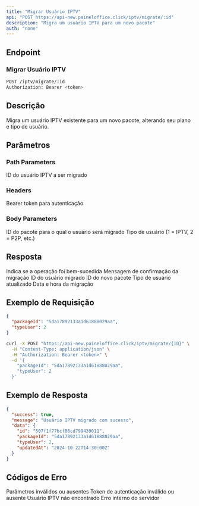 ```yaml
---
title: "Migrar Usuário IPTV"
api: "POST https://api-new.paineloffice.click/iptv/migrate/:id"
description: "Migra um usuário IPTV para um novo pacote"
auth: "none"
---
```


## Endpoint

### Migrar Usuário IPTV

<CodeGroup>

```bash Requisição
POST /iptv/migrate/:id
Authorization: Bearer <token>
```

</CodeGroup>

## Descrição

Migra um usuário IPTV existente para um novo pacote, alterando seu plano e tipo de usuário.

## Parâmetros

### Path Parameters

<ParamField path="id" type="string" required>
  ID do usuário IPTV a ser migrado
</ParamField>

### Headers

<ParamField header="Authorization" type="string" required>
  Bearer token para autenticação
</ParamField>

### Body Parameters

<ParamField body="packageId" type="string" required>
  ID do pacote para o qual o usuário será migrado
</ParamField>

<ParamField body="typeUser" type="number" required>
  Tipo de usuário (1 = IPTV, 2 = P2P, etc.)
</ParamField>

## Resposta

<ResponseField name="success" type="boolean">
  Indica se a operação foi bem-sucedida
</ResponseField>

<ResponseField name="message" type="string">
  Mensagem de confirmação da migração
</ResponseField>

<ResponseField name="data" type="object">
  <Expandable title="properties">
    <ResponseField name="id" type="string">
      ID do usuário migrado
    </ResponseField>
    <ResponseField name="packageId" type="string">
      ID do novo pacote
    </ResponseField>
    <ResponseField name="typeUser" type="integer">
      Tipo de usuário atualizado
    </ResponseField>
    <ResponseField name="updatedAt" type="string">
      Data e hora da migração
    </ResponseField>
  </Expandable>
</ResponseField>

## Exemplo de Requisição

<CodeGroup>

```json TryIt
{
  "packageId": "5da17892133a1d61888029aa",
  "typeUser": 2
}
```

```bash cURL
curl -X POST "https://api-new.paineloffice.click/iptv/migrate/{ID}" \
  -H "Content-Type: application/json" \
  -H "Authorization: Bearer <token>" \
  -d '{
    "packageId": "5da17892133a1d61888029aa",
    "typeUser": 2
  }'
```

</CodeGroup>

## Exemplo de Resposta

```json
{
  "success": true,
  "message": "Usuário IPTV migrado com sucesso",
  "data": {
    "id": "507f1f77bcf86cd799439011",
    "packageId": "5da17892133a1d61888029aa",
    "typeUser": 2,
    "updatedAt": "2024-10-22T14:30:00Z"
  }
}
```

## Códigos de Erro

<ResponseField name="400" type="error">
  Parâmetros inválidos ou ausentes
</ResponseField>

<ResponseField name="401" type="error">
  Token de autenticação inválido ou ausente
</ResponseField>

<ResponseField name="404" type="error">
  Usuário IPTV não encontrado
</ResponseField>

<ResponseField name="500" type="error">
  Erro interno do servidor
</ResponseField>

